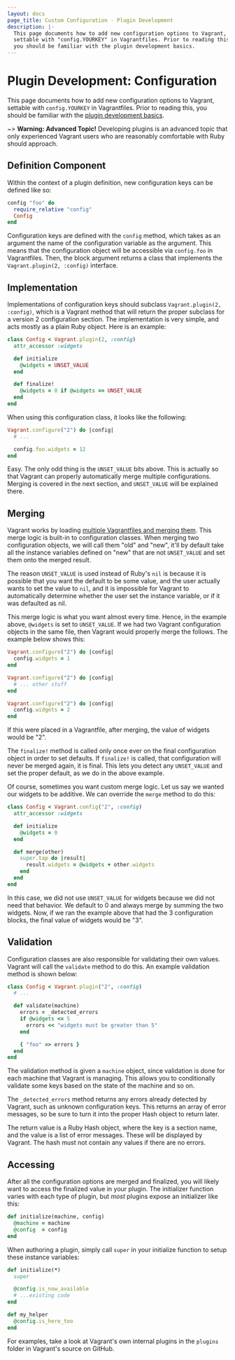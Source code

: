 ```yaml
---
layout: docs
page_title: Custom Configuration - Plugin Development
description: |-
  This page documents how to add new configuration options to Vagrant,
  settable with "config.YOURKEY" in Vagrantfiles. Prior to reading this,
  you should be familiar with the plugin development basics.
---
```


# Plugin Development: Configuration

This page documents how to add new configuration options to Vagrant,
settable with `config.YOURKEY` in Vagrantfiles. Prior to reading this,
you should be familiar with the
[plugin development basics](/vagrant/docs/plugins/development-basics).

~> **Warning: Advanced Topic!** Developing plugins is an
advanced topic that only experienced Vagrant users who are reasonably
comfortable with Ruby should approach.

## Definition Component

Within the context of a plugin definition, new configuration keys can be defined
like so:

```ruby
config "foo" do
  require_relative "config"
  Config
end
```

Configuration keys are defined with the `config` method, which takes as an
argument the name of the configuration variable as the argument. This
means that the configuration object will be accessible via `config.foo`
in Vagrantfiles. Then, the block argument returns a class that implements
the `Vagrant.plugin(2, :config)` interface.

## Implementation

Implementations of configuration keys should subclass `Vagrant.plugin(2, :config)`,
which is a Vagrant method that will return the proper subclass for a version
2 configuration section. The implementation is very simple, and acts mostly
as a plain Ruby object. Here is an example:

```ruby
class Config < Vagrant.plugin(2, :config)
  attr_accessor :widgets

  def initialize
    @widgets = UNSET_VALUE
  end

  def finalize!
    @widgets = 0 if @widgets == UNSET_VALUE
  end
end
```

When using this configuration class, it looks like the following:

```ruby
Vagrant.configure("2") do |config|
  # ...

  config.foo.widgets = 12
end
```

Easy. The only odd thing is the `UNSET_VALUE` bits above. This is actually
so that Vagrant can properly automatically merge multiple configurations.
Merging is covered in the next section, and `UNSET_VALUE` will be explained
there.

## Merging

Vagrant works by loading [multiple Vagrantfiles and merging them](/vagrant/docs/vagrantfile/#load-order).
This merge logic is built-in to configuration classes. When merging two
configuration objects, we will call them "old" and "new", it'll by default
take all the instance variables defined on "new" that are not `UNSET_VALUE`
and set them onto the merged result.

The reason `UNSET_VALUE` is used instead of Ruby's `nil` is because
it is possible that you want the default to be some value, and the user
actually wants to set the value to `nil`, and it is impossible for Vagrant
to automatically determine whether the user set the instance variable, or
if it was defaulted as nil.

This merge logic is what you want almost every time. Hence, in the example
above, `@widgets` is set to `UNSET_VALUE`. If we had two Vagrant configuration
objects in the same file, then Vagrant would properly merge the follows.
The example below shows this:

```ruby
Vagrant.configure("2") do |config|
  config.widgets = 1
end

Vagrant.configure("2") do |config|
  # ... other stuff
end

Vagrant.configure("2") do |config|
  config.widgets = 2
end
```

If this were placed in a Vagrantfile, after merging, the value of widgets
would be "2".

The `finalize!` method is called only once ever on the final configuration
object in order to set defaults. If `finalize!` is called, that configuration
will never be merged again, it is final. This lets you detect any `UNSET_VALUE`
and set the proper default, as we do in the above example.

Of course, sometimes you want custom merge logic. Let us say we
wanted our widgets to be additive. We can override the `merge` method to
do this:

```ruby
class Config < Vagrant.config("2", :config)
  attr_accessor :widgets

  def initialize
    @widgets = 0
  end

  def merge(other)
    super.tap do |result|
      result.widgets = @widgets + other.widgets
    end
  end
end
```

In this case, we did not use `UNSET_VALUE` for widgets because we did not
need that behavior. We default to 0 and always merge by summing the
two widgets. Now, if we ran the example above that had the 3 configuration
blocks, the final value of widgets would be "3".

## Validation

Configuration classes are also responsible for validating their own
values. Vagrant will call the `validate` method to do this. An example
validation method is shown below:

```ruby
class Config < Vagrant.plugin("2", :config)
  # ...

  def validate(machine)
    errors = _detected_errors
    if @widgets <= 5
      errors << "widgets must be greater than 5"
    end

    { "foo" => errors }
  end
end
```

The validation method is given a `machine` object, since validation is
done for each machine that Vagrant is managing. This allows you to
conditionally validate some keys based on the state of the machine and so on.

The `_detected_errors` method returns any errors already detected by Vagrant,
such as unknown configuration keys. This returns an array of error messages,
so be sure to turn it into the proper Hash object to return later.

The return value is a Ruby Hash object, where the key is a section name,
and the value is a list of error messages. These will be displayed by
Vagrant. The hash must not contain any values if there are no errors.

## Accessing

After all the configuration options are merged and finalized, you will likely
want to access the finalized value in your plugin. The initializer function
varies with each type of plugin, but _most_ plugins expose an initializer like
this:

```ruby
def initialize(machine, config)
  @machine = machine
  @config  = config
end
```

When authoring a plugin, simply call `super` in your initialize function to
setup these instance variables:

```ruby
def initialize(*)
  super

  @config.is_now_available
  # ...existing code
end

def my_helper
  @config.is_here_too
end
```

For examples, take a look at Vagrant's own internal plugins in the `plugins`
folder in Vagrant's source on GitHub.
